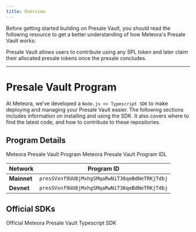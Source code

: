```yaml
---
title: Overview
---
```


Before getting started building on Presale Vault, you should read the following resource to get a better understanding of how Meteora's Presale Vault works:

<CardGroup cols={2}>
  <Card title="What's Presale Vault?" icon="question" iconType="solid" href="/overview/other-products/presale-vault/what-is-presale-vault">
    Presale Vault allows users to contribute using any SPL token and later claim their allocated presale tokens once the presale concludes.
  </Card>
</CardGroup>

---

# Presale Vault Program

At Meteora, we’ve developed a `Node.js <> Typescript SDK` to make deploying and managing your Presale Vault easier. The following sections includes information on installing and using the SDK. It also covers where to find the latest code, and how to contribute to these repositories.

## Program Details

<CardGroup cols={2}>
  <Card title="Presale Vault Program" icon="rust" iconType="solid" href="https://github.com/MeteoraAg/presale">
    Meteora Presale Vault Program
  </Card>
  <Card title="Presale Vault IDL" icon="code" iconType="solid" href="https://github.com/MeteoraAg/presale-sdk/blob/main/src/idl/presale.json">
    Meteora Presale Vault Program IDL
  </Card>
</CardGroup>

<div className="overflow-x-auto">
  <table className="w-full border-collapse">
    <thead>
      <tr className="border-b border-gray-300 dark:border-gray-600">
        <th className="text-left py-3 px-4 font-semibold text-gray-900 dark:text-gray-100">Network</th>
        <th className="text-left py-3 px-4 font-semibold text-gray-900 dark:text-gray-100">Program ID</th>
      </tr>
    </thead>
    <tbody>
      <tr className="border-b border-gray-200 dark:border-gray-700 hover:bg-gray-50 dark:hover:bg-gray-800">
        <td className="py-3 px-4"><strong className="text-gray-900 dark:text-gray-100">Mainnet</strong></td>
        <td className="py-3 px-4"><code className="bg-gray-100 dark:bg-gray-800 px-2 py-1 rounded text-sm font-mono">presSVxnf9UU8jMxhgSMqaRwNiT36qeBdNeTRKjTdbj</code></td>
      </tr>
      <tr className="border-b border-gray-200 dark:border-gray-700 hover:bg-gray-50 dark:hover:bg-gray-800">
        <td className="py-3 px-4"><strong className="text-gray-900 dark:text-gray-100">Devnet</strong></td>
        <td className="py-3 px-4"><code className="bg-gray-100 dark:bg-gray-800 px-2 py-1 rounded text-sm font-mono">presSVxnf9UU8jMxhgSMqaRwNiT36qeBdNeTRKjTdbj</code></td>
      </tr>
    </tbody>
  </table>
</div>

## Official SDKs

<CardGroup cols={2}>
  <Card title="Typescript SDK" icon="node-js" iconType="solid" href="/developer-guide/guides/presale-vault/typescript-sdk/getting-started">
    Official Meteora Presale Vault Typescript SDK
  </Card>
</CardGroup>